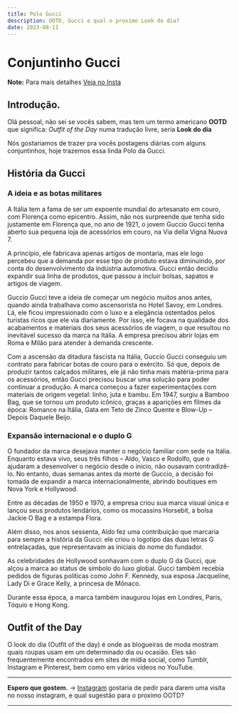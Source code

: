 ```yaml
---
title: Polo Gucci
description: OOTD, Gucci e qual o proximo Look do dia?
date: 2023-08-11
---
```


# Conjuntinho Gucci

**Note:** Para mais detalhes [Veja no Insta](https://www.instagram.com/p/Cv0gw8erjgx/?utm_source=ig_web_copy_link&igsh=MzRlODBiNWFlZA==)

## Introdução.

Olá pessoal, não sei se vocês sabem, mas tem um termo americano **OOTD** que significa: _Outfit of the Day_
numa tradução livre, seria **Look do dia**

Nós gostariamos de trazer pra vocês postagens diárias com alguns conjuntinhos, hoje trazemos essa linda Polo da Gucci.

## História da Gucci

### A ideia e as botas militares

A Itália tem a fama de ser um expoente mundial do artesanato em couro, com Florença como epicentro. Assim, não nos surpreende que tenha sido justamente em Florença que, no ano de 1921, o jovem Guccio Gucci tenha aberto sua pequena loja de acessórios em couro, na Via della Vigna Nuova 7.

A princípio, ele fabricava apenas artigos de montaria, mas ele logo percebeu que a demanda por esse tipo de produto estava diminuindo, por conta do desenvolvimento da indústria automotiva. Gucci então decidiu expandir sua linha de produtos, que passou a incluir bolsas, sapatos e artigos de viagem.

Guccio Gucci teve a ideia de começar um negócio muitos anos antes, quando ainda trabalhava como ascensorista no Hotel Savoy, em Londres. Lá, ele ficou impressionado com o luxo e a elegância ostentados pelos turistas ricos que ele via diariamente. Por isso, ele focava na qualidade dos acabamentos e materiais dos seus acessórios de viagem, o que resultou no inevitável sucesso da marca na Itália. A empresa precisou abrir lojas em Roma e Milão para atender à demanda crescente.

Com a ascensão da ditadura fascista na Itália, Guccio Gucci conseguiu um contrato para fabricar botas de couro para o exército. Só que, depois de produzir tantos calçados militares, ele já não tinha mais matéria-prima para os acessórios, então Gucci precisou buscar uma solução para poder continuar a produção. A marca começou a fazer experimentações com materiais de origem vegetal: linho, juta e bambu. Em 1947, surgiu a Bamboo Bag, que se tornou um produto icônico, graças a aparições em filmes da época: Romance na Itália, Gata em Teto de Zinco Quente e Blow-Up – Depois Daquele Beijo.

### Expansão internacional e o duplo G
O fundador da marca desejava manter o negócio familiar com sede na Itália. Enquanto estava vivo, seus três filhos – Aldo, Vasco e Rodolfo, que o ajudaram a desenvolver o negócio desde o início, não ousavam contradizê-lo. No entanto, duas semanas antes da morte de Guccio, a decisão foi tomada de expandir a marca internacionalmente, abrindo boutiques em Nova York e Hollywood.

Entre as décadas de 1950 e 1970, a empresa criou sua marca visual única e lançou seus produtos lendários, como os mocassins Horsebit, a bolsa Jackie O Bag e a estampa Flora.

Além disso, nos anos sessenta, Aldo fez uma contribuição que marcaria para sempre a história da Gucci: ele criou o logotipo das duas letras G entrelaçadas, que representavam as iniciais do nome do fundador.

As celebridades de Hollywood sonhavam com o duplo G da Gucci, que alçou a marca ao status de símbolo do luxo global. Gucci também recebia pedidos de figuras políticas como John F. Kennedy, sua esposa Jacqueline, Lady Di e Grace Kelly, a princesa de Mônaco.

Durante essa época, a marca também inaugurou lojas em Londres, Paris, Tóquio e Hong Kong.

## Outfit of the Day

O look do dia (Outfit of the day) é onde as blogueiras de moda mostram quais roupas usam em um determinado dia ou ocasião. Eles são frequentemente encontrados em sites de mídia social, como Tumblr, Instagram e Pinterest, bem como em vários vídeos no YouTube.

---

**Espero que gostem.** 
-> [Instagram](https://www.instagram.com/p/Cv0gw8erjgx/?utm_source=ig_web_copy_link&igsh=MzRlODBiNWFlZA==) gostaria de pedir para darem uma visita no nosso instagram, e qual sugestão para o proximo OOTD?

---
